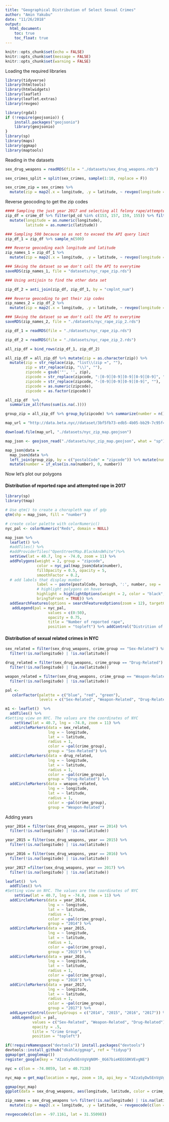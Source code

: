 ```yaml
---
title: "Geographical Distribution of Select Sexual Crimes"
author: "Amin Yakubu"
date: "11/26/2018"
output:
  html_document:
    toc: true
    toc_float: true
---
```


```r
knitr::opts_chunk$set(echo = FALSE)
knitr::opts_chunk$set(message = FALSE)
knitr::opts_chunk$set(warning = FALSE)
```


Loading the required libraries

```r
library(tidyverse)
library(htmltools)
library(htmlwidgets)
library(leaflet)
library(leaflet.extras)
library(revgeo)

library(rgdal)
if (!require(geojsonio)) {
    install.packages("geojsonio")
    library(geojsonio)
}
library(sp)
library(maps)
library(ggmap)
library(maptools)
```

Reading in the datasets
```r
sex_drug_weapons = readRDS(file = "./datasets/sex_drug_weapons.rds") 
```


```r
sex_crimes_split = split(sex_crimes, sample(1:10, replace = F))

sex_crime_zip = sex_crimes %>% 
  mutate(zip = map2(.x = longitude, .y = latitude, ~ revgeo(longitude = .x , latitude= .y, output = "hash", item = "zip")))
```

Reverse geocoding to get the zip codes

```r
#### Sampling the just year 2017 and selecting all felony rape/attempted rape reports
zip_df = crime_df %>% filter(pd_cd %in% c(153, 157, 159, 155)) %>% filter(year == 2017) %>% 
  mutate(longitude = as.numeric(longitude),
         latitude = as.numeric(latitude))

### Sampling 500 because so as not to exceed the API query limit
zip_df_1 = zip_df %>% sample_n(500)

### Reverse geocoding each longitude and latitude
zip_names_1 = zip_df_1 %>% 
  mutate(zip = map2(.x = longitude, .y = latitude, ~ revgeo(longitude = .x , latitude= .y, output = "hash", item = "zip")))

### SAving the dataset so we don't call the API to everytime
saveRDS(zip_names_1, file = "datasets/nyc_rape_zip.rds")

### Using antijoin to find the other data set

zip_df_2 = anti_join(zip_df, zip_df_1, by = "cmplnt_num")

### Reverse geocoding to get their zip codes
zip_names_2 = zip_df_2 %>% 
  mutate(zip = map2(.x = longitude, .y = latitude, ~ revgeo(longitude = .x , latitude= .y, output = "hash", item = "zip")))

### SAving the dataset so we don't call the API to everytime
saveRDS(zip_names_2, file = "./datasets/nyc_rape_zip_2.rds")

```

```r
zip_df_1 = readRDS(file = "./datasets/nyc_rape_zip.rds")

zip_df_2 = readRDS(file = "./datasets/nyc_rape_zip_2.rds")

all_zip_df = bind_rows(zip_df_1, zip_df_2) 

all_zip_df = all_zip_df %>% mutate(zip = as.character(zip)) %>% 
  mutate(zip = str_replace(zip, "list\\(zip =", ""),
         zip = str_replace(zip, "\\)", ""),
         zipcode = gsub('"', '', zip),
         zipcode = str_replace(zipcode, ":[0-9][0-9][0-9][0-9][0-9]", ""),
         zipcode = str_replace(zipcode, "-[0-9][0-9][0-9][0-9]", ""),
         zipcode = as.numeric(zipcode),
         zipcode = as.factor(zipcode))

all_zip_df  %>%
  summarize_all(funs(sum(is.na(.))))

group_zip = all_zip_df %>% group_by(zipcode) %>% summarize(number = n())

map_url = "http://data.beta.nyc//dataset/3bf5fb73-edb5-4b05-bb29-7c95f4a727fc/resource/6df127b1-6d04-4bb7-b983-07402a2c3f90/download/f4129d9aa6dd4281bc98d0f701629b76nyczipcodetabulationareas.geojson"

download.file(map_url, "./datasets/nyc_zip_map.geojson")

```

```r
map_json <- geojson_read("./datasets/nyc_zip_map.geojson", what = "sp")

```

```r
map_json@data = 
  map_json@data %>% 
  left_join(group_zip, by = c("postalCode" = "zipcode")) %>% mutate(number = as.numeric(number)) %>% 
  mutate(number = if_else(is.na(number), 0, number))

```

Now let's plot our polygons

#### Distribution of reported rape and attempted rape in 2017 

```r

library(sp)
library(tmap)

# Use qtm() to create a choropleth map of gdp
qtm(shp = map_json, fill = "number")

# create color palette with colorNumeric()
nyc_pal <- colorNumeric("Reds", domain = NULL)

map_json %>% 
  leaflet() %>% 
  #addTiles() %>% 
  #addProviderTiles("OpenStreetMap.BlackAndWhite")%>% 
  setView(lat = 40.7, lng = -74.0, zoom = 11) %>% 
  addPolygons(weight = 2, group = "zipcode",
              color = nyc_pal(map_json@data$number), 
              fillOpacity = 0.5, opacity = 5, 
              smoothFactor = 0.2, 
  # add labels that display mumber
              label = ~ paste(postalCode, borough, ':', number, sep = '\n'),
              # highlight polygons on hover
              highlight = highlightOptions(weight = 2, color = "black",
              bringToFront = TRUE)) %>% 
  addSearchFeatures(options = searchFeaturesOptions(zoom = 12), targetGroups = "zipcode") %>% 
   addLegend(pal = nyc_pal,
                   values = c(0:50),
                   opacity = 0.75,
                   title = "Number of reported rape",
                   position = "topleft") %>% addControl("Distrition of reported rape and attempted race cases by Zip codes", position = "topright")

```

#### Distribution of sexual related crimes in NYC

```r

sex_related = filter(sex_drug_weapons, crime_group == "Sex-Related") %>% 
  filter(!is.na(longitude) | !is.na(latitude))

drug_related = filter(sex_drug_weapons, crime_group == "Drug-Related") %>% 
  filter(!is.na(longitude) | !is.na(latitude))

weapon_related = filter(sex_drug_weapons, crime_group == "Weapon-Related") %>% 
  filter(!is.na(longitude) | !is.na(latitude))

pal <- 
   colorFactor(palette = c("blue", "red", "green"), 
               levels = c("Sex-Related", "Weapon-Related", "Drug-Related"))

m1 <- leaflet()  %>% 
  addTiles() %>% 
#Setting view on NYC. The values are the coordinates of NYC
    setView(lat = 40.7, lng = -74.0, zoom = 11) %>% 
  addCircleMarkers(data = sex_related,
                   lng = ~ longitude,
                   lat = ~ latitude, 
                   radius = 1,
                   color = ~pal(crime_group),
                   group = "Sex-Related") %>% 
  addCircleMarkers(data = drug_related,
                   lng = ~ longitude,
                   lat = ~ latitude, 
                   radius = 1,
                   color = ~pal(crime_group),
                   group = "Drug-Related") %>% 
  addCircleMarkers(data = weapon_related,
                   lng = ~ longitude,
                   lat = ~ latitude, 
                   radius = 1,
                   color = ~pal(crime_group),
                   group = "Weapon-Related") 

```

Adding years 

```r
year_2014 = filter(sex_drug_weapons, year == 2014) %>% 
  filter(!is.na(longitude) | !is.na(latitude))

year_2015 = filter(sex_drug_weapons, year == 2015) %>% 
  filter(!is.na(longitude) | !is.na(latitude))

year_2016 = filter(sex_drug_weapons, year == 2016) %>% 
  filter(!is.na(longitude) | !is.na(latitude))

year_2017 =filter(sex_drug_weapons, year == 2017) %>% 
  filter(!is.na(longitude) | !is.na(latitude))

leaflet()  %>% 
  addTiles() %>% 
#Setting view on NYC. The values are the coordinates of NYC
    setView(lat = 40.7, lng = -74.0, zoom = 11) %>%
  addCircleMarkers(data = year_2014,
                   lng = ~ longitude,
                   lat = ~ latitude, 
                   radius = 1,
                   color = ~pal(crime_group),
                   group = "2014") %>% 
  addCircleMarkers(data = year_2015,
                   lng = ~ longitude,
                   lat = ~ latitude, 
                   radius = 1,
                   color = ~pal(crime_group),
                   group = "2015") %>% 
  addCircleMarkers(data = year_2016,
                   lng = ~ longitude,
                   lat = ~ latitude, 
                   radius = 1,
                   color = ~pal(crime_group),
                   group = "2016") %>% 
  addCircleMarkers(data = year_2017,
                   lng = ~ longitude,
                   lat = ~ latitude, 
                   radius = 1,
                   color = ~pal(crime_group),
                   group = "2017") %>%
  addLayersControl(overlayGroups = c("2014", "2015", "2016", "2017")) %>% 
   addLegend(pal = pal, 
            values = c("Sex-Related", "Weapon-Related", "Drug-Related"),
            opacity = .5,
            title = "Crime Group",
            position = "topleft")
```

```r
if(!requireNamespace("devtools")) install.packages("devtools")
devtools::install_github("dkahle/ggmap", ref = "tidyup")
ggmap(get_googlemap())
register_google(key = "AIzaSyDw5EnVgVgN0M-_0G67bieKEGS0KVEvgNE")

nyc = c(lon = -74.0059, lat = 40.7128)

nyc_map = get_map(location = nyc, zoom = 10, api_key = "AIzaSyDw5EnVgVgN0M-_0G67bieKEGS0KVEvgNE")

ggmap(nyc_map)
ggplot(data = sex_drug_weapons, aes(longitude, latitude, color = crime_group)) + geom_point(aes(alpha = .4))
```

```r
zip_names = sex_drug_weapons %>% filter(!is.na(longitude) | !is.na(latitude)) %>% 
  mutate(zip = map2(.x = longitude, .y = latitude, ~ revgeocode(c(lon = .x, lat = .y))))

revgeocode(c(lon = -97.1161, lat = 31.55098))
```


